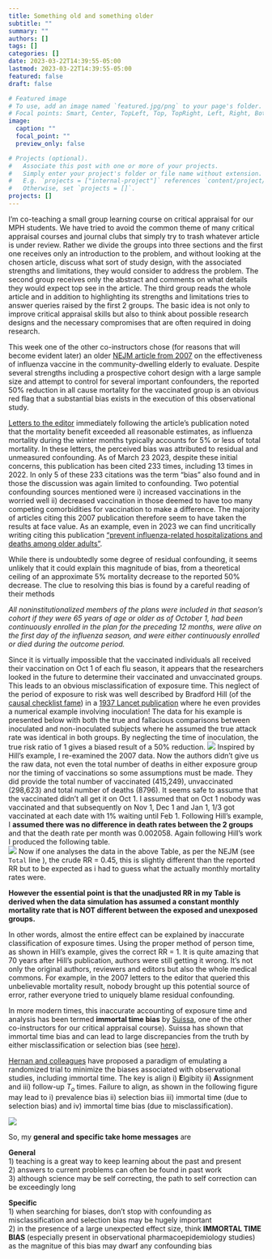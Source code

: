 ```yaml
---
title: Something old and something older
subtitle: ""
summary: ""
authors: []
tags: []
categories: []
date: 2023-03-22T14:39:55-05:00
lastmod: 2023-03-22T14:39:55-05:00
featured: false
draft: false

# Featured image
# To use, add an image named `featured.jpg/png` to your page's folder.
# Focal points: Smart, Center, TopLeft, Top, TopRight, Left, Right, BottomLeft, Bottom, BottomRight.
image:
  caption: ""
  focal_point: ""
  preview_only: false

# Projects (optional).
#   Associate this post with one or more of your projects.
#   Simply enter your project's folder or file name without extension.
#   E.g. `projects = ["internal-project"]` references `content/project/deep-learning/index.md`.
#   Otherwise, set `projects = []`.
projects: []
---
```


I'm co-teaching a small group learning course on critical appraisal for our MPH students. We have tried to avoid the common theme of many critical appraisal courses and journal clubs that simply try to trash whatever article is under review. Rather we divide the groups into three sections and the first one receives only an introduction to the problem, and without looking at the chosen article, discuss what sort of study design, with the associated strengths and limitations, they would consider to address the problem. The second group receives only the abstract and comments on what details they would expect top see in the article. The third group reads the whole article and in addition to highlighting its strengths and limitations tries to answer queries raised by the first 2 groups. The basic idea is not only to improve critical appraisal skills but also to think about possible research designs and the necessary compromises that are often required in doing research.    

This week one of the other co-instructors chose (for reasons that will become evident later) an older [NEJM article from 2007](https://pubmed.ncbi.nlm.nih.gov/17914038/) on the effectiveness of influenza vaccine in the community-dwelling elderly to evaluate. Despite several strengths including a prospective cohort design with a large sample size and attempt to control for several important confounders, the reported 50% reduction in all cause mortality for the vaccinated group is an obvious red flag that a substantial bias exists in the execution of this observational study.   

[Letters to the editor](https://pubmed.ncbi.nlm.nih.gov/18160695/) immediately following the article's publication noted that the mortality benefit exceeded all reasonable estimates, as influenza mortality during the winter months typically accounts for 5% or less of total mortality. In these letters, the perceived bias was attributed to residual and unmeasured confounding. As of March 23 2023, despite these initial concerns, this publication has been cited 233 times, including 13 times in 2022. In only 5 of these 233 citations was the term "bias" also found and in those the discussion was again limited to confounding. Two potential confounding sources mentioned were i) increased vaccinations in the worried well ii) decreased vaccination in those deemed to have too many competing comorbidities for vaccination to make a difference. The majority of articles citing this 2007 publication therefore seem to have taken the results at face value. As an example, even in 2023 we can find uncritically writing citing this publication ["prevent influenza-related hospitalizations and deaths among older adults"](https://www.ncbi.nlm.nih.gov/pmc/articles/PMC9843923/).     

While there is undoubtedly some degree of residual confounding, it seems unlikely that it could explain this magnitude of bias, from a theoretical ceiling of an approximate 5% mortality decrease to the reported 50% decrease. The clue to resolving this bias is found by a careful reading of their methods   
    
  *All noninstitutionalized members of the plans were included in that season’s cohort if they were 65 years of age or older as of October 1, had been continuously enrolled in the plan for the preceding 12 months, were alive on the first day of the influenza season, and were either continuously enrolled or died during the outcome period.*     

Since it is virtually impossible that the vaccinated individuals all received their vaccination on Oct 1 of each flu season, it appears that the researchers looked in the future to determine their vaccinated and unvaccinated groups. This leads to an obvious misclassification of exposure time. This neglect of the period of exposure to risk was well described by Bradford Hill (of the [causal checklist fame](https://journals.sagepub.com/doi/epdf/10.1177/003591576505800503)) in a [1937 Lancet publication](https://github.com/brophyj/cv_new/blob/main/static/files/BradfordHillFallaciesXII.pdf) where he even provides a numerical example involving inoculation! The data for his example is presented below with both the true and fallacious comparisons between inoculated and non-inoculated subjects where he assumed the true attack rate was identical in both groups. By neglecting the time of inoculation, the true risk ratio of 1 gives a biased result of a 50% reduction. 
![](table17.png)
Inspired by Hill's example, I re-examined the 2007 data. Now the authors didn't give us the raw data, not even the total number of deaths in either exposure group nor the timing of vaccinations so some assumptions must be made. They did provide the total number of vaccinated (415,249), unvaccinated (298,623) and total number of deaths (8796). It seems safe to assume that the vaccinated didn't all get it on Oct 1. I assumed that on Oct 1 nobody was vaccinated and that subsequently on Nov 1, Dec 1 and Jan 1, 1/3 got vaccinated at each date with 1% waiting until Feb 1. Following Hill's example, I **assumed there was no difference in death rates between the 2 groups** and that the death rate per month was 0.002058. Again following Hill's work I produced the following table.    
![](my_table.png)
 Now if one analyses the data in the above Table, as per the NEJM (see `Total` line ), the crude RR = 0.45, this is slightly different than the reported RR but to be expected as i had to guess what the actually monthly mortality rates were.    
 
 **However the essential point is that the unadjusted RR in my Table is derived when the data simulation has assumed a constant monthly mortality rate that is NOT different between the exposed and unexposed groups.**   
 
In other words, almost the entire effect can be explained by inaccurate classification of exposure times. Using the proper method of person time, as shown in Hill's example, gives the correct RR = 1. It is quite amazing that 70 years after Hill's publication, authors were still getting it wrong.
It's not only the original authors, reviewers and editors but also the whole medical commons. For example, in the 2007 letters to the editor that queried this unbelievable mortality result, nobody brought up this potential source of error, rather everyone tried to uniquely blame residual confounding.   

In more modern times, this inaccurate accounting of exposure time and analysis has been termed **immortal time bias** by [Suissa](https://pubmed.ncbi.nlm.nih.gov/12663327/),  one of the other co-instructors for our critical appraisal course). Suissa has shown that immortal time bias and can lead to large discrepancies from the truth by either misclassification or selection bias (see [here](https://www.bmj.com/content/340/bmj.b5087.long)).      

[Hernan and colleagues](https://pubmed.ncbi.nlm.nih.gov/27237061/) have proposed a paradigm of emulating a randomized trial to minimize the biases associated with observational studies, including immortal time. The key is align i) **E**lgibity ii) **A**ssignment and iii) follow-up $T_o$  times. Failure to align, as shown in the following figure may lead to i) prevalence bias ii) selection bias iii) immortal time (due to selection bias) and iv) immortal time bias (due to misclassification).   

![](emulate.png)

So, my **general and specific take home messages** are   

**General**     
1) teaching is a great way to keep learning about the past and present            
2) answers to current problems can often be found in past work    
3) although science may be self correcting, the path to self correction can be exceedingly long

**Specific**    
1) when searching for biases, don't stop with confounding as misclassification and selection bias may be hugely important     
2) in the presence of a large unexpected effect size, think **IMMORTAL TIME BIAS** (especially present in observational pharmacoepidemiology studies) as the magnitue of this bias may dwarf any confounding bias   



